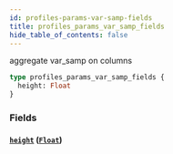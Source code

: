 ```yaml
---
id: profiles-params-var-samp-fields
title: profiles_params_var_samp_fields
hide_table_of_contents: false
---
```


aggregate var_samp on columns

```graphql
type profiles_params_var_samp_fields {
  height: Float
}
```

### Fields

#### [`height`](#) ([`Float`](/07-graphql/scalars/float))
